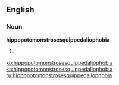 ==English==

===Noun===
'''hippopotomonstrosesquippedaliophobia'''

# {{misspelling of|hippopotomonstrosesquipedaliophobia}}

[[ko:hippopotomonstrosesquippedaliophobia]]
[[ka:hippopotomonstrosesquippedaliophobia]]
[[ru:hippopotomonstrosesquippedaliophobia]]